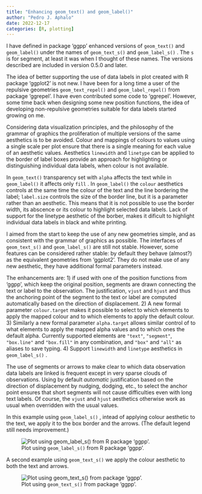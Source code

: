 ```yaml
---
title: "Enhancing geom_text() and geom_label()"
author: "Pedro J. Aphalo"
date: 2022-12-17
categories: [R, plotting]
---
```


I have defined in package 'ggpp' enhanced versions of `geom_text()` and `geom_label()` under the names of `geom_text_s()` and `geom_label_s()` . The `s` is for segment, at least it was when I thought of these names. The versions described are included in version 0.5.0 and later.

The idea of better supporting the use of data labels in plot created with R package 'ggplot2' is not new. I have been for a long time a user of the repulsive geometries `geom_text_repel()` and `geom_label_repel()` from package 'ggrepel'. I have even contributed some code to 'ggrepel'. However, some time back when designing some new position functions, the idea of developing non-repulsive geometries suitable for data labels started growing on me.

Considering data visualization principles, and the philosophy of the grammar of graphics the proliferation of multiple versions of the same aesthetics is to be avoided. Colour and mappings of colours to values using a single scale per plot ensure that there is a single meaning for each value of an aesthetic values. Aesthetics `linewidth` and `linetype` can be applied to the border of label boxes provide an approach for highlighting or distinguishing individual data labels, when colour is not available.

In `geom_text()` transparency set with `alpha` affects the text while in `geom_label()` it affects only `fill` . In `geom_label()` the `colour` aesthetics controls at the same time the colour of the text and the line bordering the label; `label.size` controls the size of the border line, but it is a parameter rather than an aesthetic. This means that it is not possible to use the border width, its abscence or its colour to highlight selected data labels. Lack of support for the linetype aesthetic of the borber, makes it dificult to highlight individual data labels in black and white printing.

I aimed from the start to keep the use of any new geometries simple, and as consistent with the grammar of graphics as possible. The interfaces of `geom_text_s()` and `geom_label_s()` are still not stable. However, some features can be considered rather stable: by default they behave (almost?) as the equivalent geometries from 'ggplot2'. They do not make use of any new aesthetic, they have additional formal parameters instead.

The enhancements are: 1) if used with one of the position functions from 'ggpp', which keep the original position, segments are drawn connecting the text or label to the observation. The justification, `vjust` and `hjust` and thus the anchoring point of the segment to the text or label are computed automatically based on the direction of displacement. 2) A new formal parameter `colour.target` makes it possible to select to which elements to apply the mapped colour and to which elements to apply the default colour. 3) Similarly a new formal parameter `alpha.target` allows similar control of to what elements to apply the mapped alpha values and to which ones the default alpha. Currently supported elements are `"text"`, `"segment"`, `"box.line"` and `"box.fill"` in any combination, and `"box"` and `"all"` as aliases to save typing. 4) Support `linewidth` and `linetype` aesthetics in `geom_label_s()` .

The use of segments or arrows to make clear to which data observation data labels are linked is frequent except in very sparse clouds of observations. Using by default <em>automatic</em> justification based on the direction of displacement by nudging, dodging, etc., to select the anchor point ensures that short segments will not cause difficulties even with long text labels. Of course, the `vjust` and `hjust` aesthetics otherwise work as usual when overridden with the usual values.

In this example using `geom_label_s()` , intead of applying colour aesthetic to the text, we apply it to the box border and the arrows. (The default legend still needs improvement.)

![Plot using `geom_label_s()` from R package 'ggpp'.](/posts/Enhancing-geom-text/geom-label-s.png){fig-alt="Plot" fig-align="center"}

A second example using `geom_text_s()` we apply the colour aesthetic to both the text and arrows.

![Plot using `geom_text_s()` from package 'ggpp'.](/posts/Enhancing-geom-text/geom-text-s.png){fig-alt="Plot" fig-align="center"}
